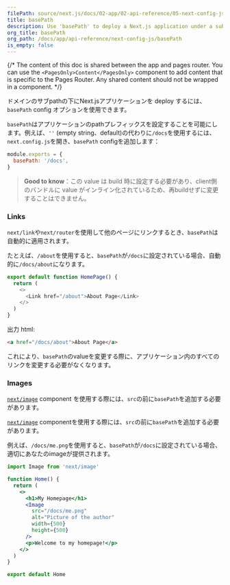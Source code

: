 ```yaml
---
filePath: source/next.js/docs/02-app/02-api-reference/05-next-config-js/basePath.mdx
title: basePath
description: Use 'basePath' to deploy a Next.js application under a sub-path of a domain.
org_title: basePath
org_path: /docs/app/api-reference/next-config-js/basePath
is_empty: false
---
```


{/* The content of this doc is shared between the app and pages router. You can use the `<PagesOnly>Content</PagesOnly>` component to add content that is specific to the Pages Router. Any shared content should not be wrapped in a component. */}

ドメインのサブpathの下にNext.jsアプリケーションを deploy するには、`basePath` config オプションを使用できます。

`basePath`はアプリケーションのpathプレフィックスを設定することを可能にします。例えば、`''` (empty string、default)の代わりに`/docs`を使用するには、`next.config.js`を開き、`basePath` configを追加します：

```js:next.config.js
module.exports = {
  basePath: '/docs',
}
```

> **Good to know**：この value は build 時に設定する必要があり、client側のバンドルに value がインライン化されているため、再buildせずに変更することはできません。

### Links

`next/link`や`next/router`を使用して他のページにリンクするとき、`basePath`は自動的に適用されます。

たとえば、`/about`を使用すると、`basePath`が`/docs`に設定されている場合、自動的に`/docs/about`になります。

```js
export default function HomePage() {
  return (
    <>
      <Link href="/about">About Page</Link>
    </>
  )
}
```

出力 html:

```html
<a href="/docs/about">About Page</a>
```

これにより、`basePath`のvalueを変更する際に、アプリケーション内のすべてのリンクを変更する必要がなくなります。

### Images

<AppOnly>

[`next/image`](/ja/javascript/next.js/v14/02-app/02-api-reference/01-components/image) component を使用する際には、`src`の前に`basePath`を追加する必要があります。

</AppOnly>

<PagesOnly>

[`next/image`](/ja/javascript/next.js/v14/03-pages/02-api-reference/01-components/image) componentを使用する際には、`src`の前に`basePath`を追加する必要があります。

</PagesOnly>

例えば、`/docs/me.png`を使用すると、`basePath`が`/docs`に設定されている場合、適切にあなたのimageが提供されます。

```jsx
import Image from 'next/image'

function Home() {
  return (
    <>
      <h1>My Homepage</h1>
      <Image
        src="/docs/me.png"
        alt="Picture of the author"
        width={500}
        height={500}
      />
      <p>Welcome to my homepage!</p>
    </>
  )
}

export default Home
```
